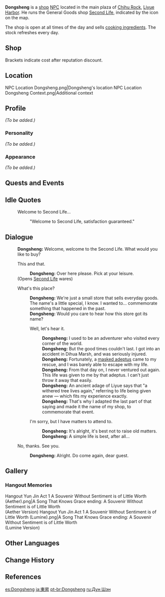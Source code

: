 {{Meta
<!-- REMOVE THIS TEMPLATE AFTER ADDING MISSING INFO -->
|missing_NPC_profile  = yes
}}
{{Character Infobox
|image            = NPC Dongsheng.png
|affiliation      = Second Life
|region           = Liyue
|title            = Owner, Second Life
|type             = NPC
|voiceEN          = [https://www.danfostervo.com/ Dan Foster]<ref name="Dan Foster">Twitter: [https://twitter.com/DanFosterVO/status/1355268775608688641 EN VA Self Announcement]</ref>
|voiceJP          = [http://amuleto.jp/talents/tabuchishohei.html Tabuchi Shohei ({{ja|田渕将平}})]<ref name="Tabuchi Shohei">Amuleto: [http://amuleto.jp/talents/tabuchishohei.html JP VA's Profile]</ref>
}}
'''Dongsheng''' {{Lang|zh=东升|zh_rm=Dōngshēng}} is a [[shop]] [[NPC]] located in the main plaza of [[Chihu Rock]], [[Liyue Harbor]]. He runs the General Goods shop [[Second Life]], indicated by the {{DIcon|GeneralGoods}} icon on the map.

The shop is open at all times of the day and sells [[Cooking Ingredient|cooking ingredient]]s. The stock refreshes every day.

==Shop==
{{Shop/Header|note=Refreshes|total=1|vendor=Dongsheng}}
{{Shop|Salt|60|100|discount=50|note=Daily|total=1}}
{{Shop|Pepper|80|100|discount=70|note=Daily|total=1}}
{{Shop|Onion|80|100|discount=70|note=Daily|total=1}}
{{Shop|Milk|100|100|discount=90|note=Daily|total=1}}
{{Shop|Tomato|120|100|discount=105|note=Daily|total=1}}
{{Shop|Cabbage|120|100|discount=105|note=Daily|total=1}}
{{Shop|Potato|120|100|discount=105|note=Daily|total=1}}
{{Shop|Wheat|100|100|discount=90|note=Daily|total=1}}
{{Shop|Rice|100|100|discount=90|note=Daily|total=1}}
{{Shop|Shrimp Meat|120|100|discount=105|note=Daily|total=1}}
{{Shop|Tofu|100|100|discount=90|note=Daily|total=1}}
{{Shop|Almond|120|100|discount=105|note=Daily|total=1}}
{{Shop/Footer|note=&#32;|total=122,000<br />(107,500)}}
Brackets indicate cost after reputation discount.

==Location==
<gallery>
NPC Location Dongsheng.png|Dongsheng's location
NPC Location Dongsheng Context.png|Additional context
</gallery>

==Profile==
<!--detailed story/lore information goes here-->
''(To be added.)''

===Personality===
''(To be added.)''

===Appearance===
''(To be added.)''

==Quests and Events==
{{Quests and Events}}

==Idle Quotes==
{{Dialogue start}}
: {{DIcon|Idle}} Welcome to Second Life...
:: {{A|VO Dongsheng 01.ogg}} "Welcome to Second Life, satisfaction guaranteed."
{{Dialogue end}}

==Dialogue==
{{Dialogue start}}
:'''Dongsheng:''' Welcome, welcome to the Second Life. What would you like to buy?
:{{DIcon|GeneralGoods}} This and that.
::'''Dongsheng:''' Over here please. Pick at your leisure.
:;(Opens [[Second Life]] wares)
:{{DIcon}} What's this place?
::'''Dongsheng:''' We're just a small store that sells everyday goods. The name's a little special, I know. I wanted to... commemorate something that happened in the past.
::'''Dongsheng:''' Would you care to hear how this store got its name?
::{{DIcon}} Well, let's hear it.
:::'''Dongsheng:''' I used to be an adventurer who visited every corner of the world.
:::'''Dongsheng:''' But the good times couldn't last. I got into an accident in Dihua Marsh, and was seriously injured.
:::'''Dongsheng:''' Fortunately, a [[Xiao|masked adeptus]] came to my rescue, and I was barely able to escape with my life.
:::'''Dongsheng:''' From that day on, I never ventured out again. This life was given to me by that adeptus. I can't just throw it away that easily.
:::'''Dongsheng:''' An ancient adage of Liyue says that "a withered tree lives again," referring to life being given anew &mdash; which fits my experience exactly.
:::'''Dongsheng:''' That's why I adapted the last part of that saying and made it the name of my shop, to commemorate that event.
::{{DIcon}} I'm sorry, but I have matters to attend to.
:::'''Dongsheng:''' It's alright, it's best not to raise old matters.
:::'''Dongsheng:''' A simple life is best, after all...
:{{DIcon}} No, thanks. See you.
::'''Dongsheng:''' Alright. Do come again, dear guest.
{{Dialogue end}}

==Gallery==
===Hangout Memories===
<gallery>
Hangout Yun Jin Act 1 A Souvenir Without Sentiment is of Little Worth (Aether).png|A Song That Knows Grace ending: A Souvenir Without Sentiment is of Little Worth<br />(Aether Version)
Hangout Yun Jin Act 1 A Souvenir Without Sentiment is of Little Worth (Lumine).png|A Song That Knows Grace ending: A Souvenir Without Sentiment is of Little Worth<br />(Lumine Version)
</gallery>

==Other Languages==
{{Other Languages
|default_hidden = 1
|en      = Dongsheng
|zhs     = 东升
|zhs_rm  = Dōngshēng
|zht     = 東升
|zht_rm  = Dōngshēng
|ja      = 東昇
|ja_rm   = Toushou<ref>{{Ref/Quest|A Secretary in a Sea of Humanity|note=Japanese Voice-Over}}</ref>
|ko      = {{tt|동승|東升}}
|ko_rm   = Dongseung
|es      = Dongsheng
|fr      = Dongsheng
|ru      = Дун Шэн
|th      = Dongsheng
|vi      = Dongsheng
|de      = Dongsheng
|id      = Dongsheng
|pt      = Dongsheng
|tr      = Dongsheng
|it      = Dongsheng
}}

==Change History==
{{Change History|1.0}}

==References==
{{Reflist}}

[[es:Dongsheng]]
[[ja:東昇]]
[[pt-br:Dongsheng]]
[[ru:Дун Шэн]]